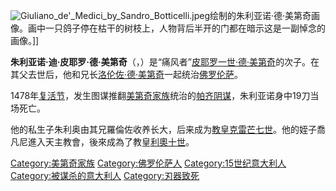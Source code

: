 {{noteTA
|1=zh-hans:美第奇; zh-tw:麥地奇;
|2=zh-hans:洛伦佐; zh-tw:羅倫佐;
}}
{{Otheruses|subject=''豪华者''洛伦佐的弟弟|other=其他同名人物|朱利亚诺·德·美第奇 (内穆尔公爵)}}
[[File:Giuliano_de'_Medici_by_Sandro_Botticelli.jpeg|thumb]]绘制的朱利亚诺·德·美第奇画像。画中一只鸽子停在枯干的树枝上，人物背后半开的门都在暗示这是一副悼念的画像。]]

'''朱利亚诺·迪·皮耶罗·德·美第奇'''（{{lang-it|Giuliano di Piero de' Medici}}，{{bd|1453年||1478年|4月26日|catIdx=M}}）是“痛风者”[[皮耶罗一世·德·美第奇|皮耶罗一世·德·美第奇]]的次子。在其父去世后，他和兄长[[洛伦佐·德·美第奇|洛伦佐·德·美第奇]]一起统治[[佛罗伦萨|佛罗伦萨]]。

1478年[[复活节|复活节]]，发生图谋推翻[[美第奇家族|美第奇家族]]统治的[[帕齐阴谋|帕齐阴谋]]，朱利亚诺身中19刀当场死亡。

他的私生子朱利奥由其兄羅倫佐收养长大，后来成为[[教皇|教皇]][[克雷芒七世|克雷芒七世]]。他的姪子喬凡尼進入天主教會，後來成為了教皇[[利奧十世|利奧十世]]。

{{start box}}
{{s-before|[[皮耶罗一世·德·美第奇|皮耶罗一世·德·美第奇]]}}
{{s-title|[[佛罗伦萨统治者列表|佛罗伦萨僭主]]|1469年—1478年<br>与[[洛伦佐·德·美第奇|洛伦佐·德·美第奇]]共同统治}}
{{s-after|[[洛伦佐·德·美第奇|洛伦佐·德·美第奇]]}}
{{end box}}

{{美第奇家族}}
{{Authority control}}
{{DEFAULTSORT:Medici, Giuliano di Piero de'}}

[[Category:美第奇家族|Category:美第奇家族]]
[[Category:佛罗伦萨人|Category:佛罗伦萨人]]
[[Category:15世纪意大利人|Category:15世纪意大利人]]
[[Category:被谋杀的意大利人|Category:被谋杀的意大利人]]
[[Category:刃器致死|Category:刃器致死]]


{{意大利人小作品}}